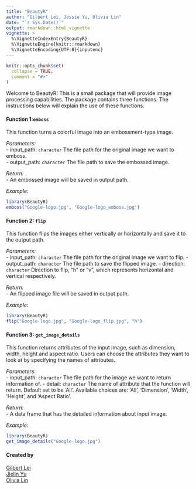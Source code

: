 ```yaml
---
title: "BeautyR"
author: "Gilbert Lei, Jessie Yu, Olivia Lin"
date: "`r Sys.Date()`"
output: rmarkdown::html_vignette
vignette: >
  %\VignetteIndexEntry{BeautyR}
  %\VignetteEngine{knitr::rmarkdown}
  %\VignetteEncoding{UTF-8}{inputenc}
---
```


```r
knitr::opts_chunk$set(
  collapse = TRUE,
  comment = "#>"
)
```

Welcome to BeautyR! This is a small package that will provide image processing capabilities. The package contains three functions. The instructions below will explain the use of these functions. 

#### Function 1:`emboss`
This function turns a colorful image into an embossment-type image. 

*Parameters:*  
- input_path: `character` The file path for the original image we want to emboss.  
- output_path: `character` The file path to save the embossed image.

*Return:*   
- An embossed image will be saved in output path.

*Example:*  
```r
library(BeautyR) 
emboss("Google-logo.jpg", "Google-logo_emboss.jpg")
```

#### Function 2: `flip`

This function flips the images either vertically or horizontally and save it to the output path.

*Parameters:*  
- input_path: `character` The file path for the original image we want to flip.
- output_path: `character`  The file path to save the flipped image.
- direction: `character` Direction to flip, "h" or "v", which represents horizontal and vertical respectively.

*Return:*  
- An flipped image file will be saved in output path.

*Example:*  
```r
library(BeautyR) 
flip("Google-logo.jpg", "Google-logo_flip.jpg", "h")
```

#### Function 3: `get_image_details`

This function returns attributes of the input image, such as dimension, width, height and aspect ratio. Users can choose the attributes they want to look at by specifying the names of attributes.

*Parameters:*  
- input_path: `character` The file path for the image we want to return information of.
- detail: `character` The name of attribute that the function will return. Default set to be 'All'. Available choices are: 'All', 'Dimension', 'Width', 'Height', and 'Aspect Ratio'.

*Return:*  
- A data frame that has the detailed information about input image.

*Example:*  
```r
library(BeautyR) 
get_image_details("Google-logo.jpg")
```

#### Created by
[Gilbert Lei](https://github.com/gilbertlei)  
[Jielin Yu](https://github.com/jielinyu)  
[Olivia Lin](https://github.com/olivia-lin)  